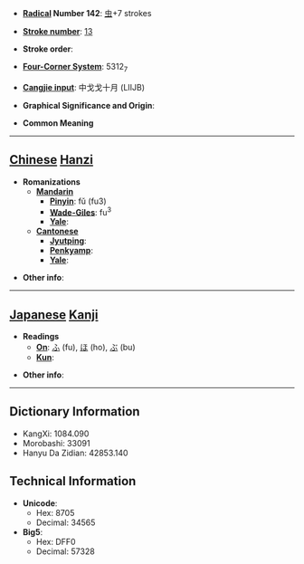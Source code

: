 * '''[[Wiktionary:Chinese radical index| Radical]] Number 142''': [[Wiktionary:Chinese radical index 虫|虫]]+7 strokes

* '''[[Wiktionary:Chinese total strokes index|Stroke number]]''': [[Wiktionary:Chinese total strokes index 13|13]]

* '''Stroke order''': 

* '''[[Wiktionary:Chinese four corner index|Four-Corner System]]''': 5312<sub>7</sub>

* '''[[Wiktionary:Chinese Cangjie index|Cangjie input]]''': 中戈戈十月 (LIIJB)

* '''Graphical Significance and Origin''': 

* '''Common Meaning'''

----

== [[Chinese]] [[Hanzi]] ==

* '''Romanizations'''
** '''[[Mandarin]]'''
*** '''[[Pinyin]]''': fǔ (fu3)
*** '''[[Wade-Giles]]''': fu<sup>3</sup>
*** '''[[Yale]]''': 
** '''[[Cantonese]]'''
*** '''[[Jyutping]]''':
*** '''[[Penkyamp]]''': 
*** '''[[Yale]]''': 

* '''Other info''': 

----

== [[Japanese]] [[Kanji]] ==

* '''Readings'''
** '''[[On]]''': [[ふ]] (fu), [[ほ]] (ho), [[ぶ]] (bu)
** '''[[Kun]]''': 

* '''Other info''':  

----

== Dictionary Information ==

* KangXi: 1084.090
* Morobashi: 33091
* Hanyu Da Zidian: 42853.140

== Technical Information ==

* '''Unicode''':
** Hex: 8705
** Decimal: 34565
* '''Big5''':
** Hex: DFF0
** Decimal: 57328